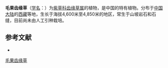 {{Speciesbox
| name = 毛果齿缘草
| status = 
| status_system = 
| image =
| genus = Eritrichium
| species = lasiocarpum
| authority = W. T. Wang
}}

'''毛果齿缘草'''（[[学名|学名]]：{{lang|la|''Eritrichium lasiocarpum''}}）为[[紫草科|紫草科]][[齿缘草属|齿缘草属]]的植物，是中国的特有植物。分布于[[中国大陆|中国大陆]]的[[西藏|西藏]]等地，生长于海拔4,600米至4,850米的地区，常生于山坡岩石和石缝，目前尚未由人工引种栽培。

== 参考文献 ==
<div class="references-small">
* {{cite web| url =http://www.bioinfo.cn/db05/KmzwSpecies.php?action=view&id=1697| title =毛果齿缘草| work =《中国高等植物数据库全库》| publisher =中国科学院微生物研究所| author =昆明植物研究所| accessdate =2009-02-22| deadurl =yes| archiveurl =https://web.archive.org/web/20160305052900/http://www.bioinfo.cn/db05/KmzwSpecies.php?action=view&id=1697| archivedate =2016-03-05}}
</div>
{{Taxonbar|from=Q11127365}}

[[Category:山琉璃草属|毛果齿缘草]]


{{植物小作品}}